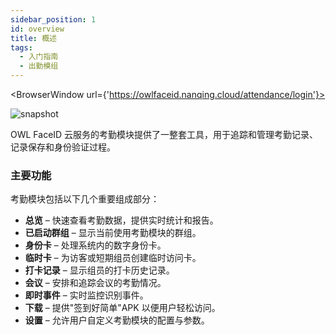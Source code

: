 ```yaml
---
sidebar_position: 1
id: overview
title: 概述
tags:
  - 入门指南
  - 出勤模组
---
```



<BrowserWindow url={'https://owlfaceid.nanqing.cloud/attendance/login'}>

![snapshot](/assets/attendance/dashboard.png)

</BrowserWindow>

OWL FaceID 云服务的考勤模块提供了一整套工具，用于追踪和管理考勤记录、记录保存和身份验证过程。

### 主要功能

考勤模块包括以下几个重要组成部分：

- **总览** – 快速查看考勤数据，提供实时统计和报告。
- **已启动群组** – 显示当前使用考勤模块的群组。
- **身份卡** – 处理系统内的数字身份卡。
- **临时卡** – 为访客或短期组员创建临时访问卡。
- **打卡记录** – 显示组员的打卡历史记录。
- **会议** – 安排和追踪会议的考勤情况。
- **即时事件** – 实时监控识别事件。
- **下载** – 提供"签到好简单"APK 以便用户轻松访问。
- **设置** – 允许用户自定义考勤模块的配置与参数。
